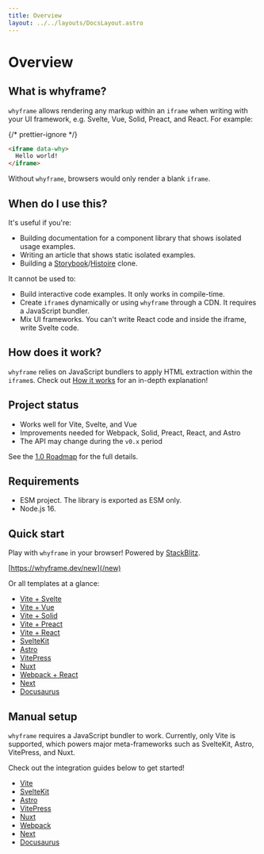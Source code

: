 ```yaml
---
title: Overview
layout: ../../layouts/DocsLayout.astro
---
```



# Overview

## What is whyframe?

`whyframe` allows rendering any markup within an `iframe` when writing with your UI framework, e.g. Svelte, Vue, Solid, Preact, and React. For example:

{/* prettier-ignore */}
```html
<iframe data-why>
  Hello world!
</iframe>
```

<HelloWorldDemo />

Without `whyframe`, browsers would only render a blank `iframe`.

## When do I use this?

It's useful if you're:

- Building documentation for a component library that shows isolated usage examples.
- Writing an article that shows static isolated examples.
- Building a [Storybook](https://storybook.js.org)/[Histoire](https://histoire.dev) clone.

It cannot be used to:

- Build interactive code examples. It only works in compile-time.
- Create `iframe`s dynamically or using `whyframe` through a CDN. It requires a JavaScript bundler.
- Mix UI frameworks. You can't write React code and inside the iframe, write Svelte code.

## How does it work?

`whyframe` relies on JavaScript bundlers to apply HTML extraction within the `iframe`s. Check out [How it works](/docs/how-it-works) for an in-depth explanation!

## Project status

- Works well for Vite, Svelte, and Vue
- Improvements needed for Webpack, Solid, Preact, React, and Astro
- The API may change during the `v0.x` period

See the [1.0 Roadmap](https://github.com/bluwy/whyframe/discussions/1) for the full details.

## Requirements

- ESM project. The library is exported as ESM only.
- Node.js 16.

## Quick start

Play with `whyframe` in your browser! Powered by [StackBlitz](https://stackblitz.com).

[https://whyframe.dev/new](/new)

Or all templates at a glance:

- [Vite + Svelte](https://stackblitz.com/fork/github/bluwy/whyframe/tree/master/playground/vite-svelte)
- [Vite + Vue](https://stackblitz.com/fork/github/bluwy/whyframe/tree/master/playground/vite-vue)
- [Vite + Solid](https://stackblitz.com/fork/github/bluwy/whyframe/tree/master/playground/vite-solid)
- [Vite + Preact](https://stackblitz.com/fork/github/bluwy/whyframe/tree/master/playground/vite-preact)
- [Vite + React](https://stackblitz.com/fork/github/bluwy/whyframe/tree/master/playground/vite-react)
- [SvelteKit](https://stackblitz.com/fork/github/bluwy/whyframe/tree/master/playground/sveltekit)
- [Astro](https://stackblitz.com/fork/github/bluwy/whyframe/tree/master/playground/astro)
- [VitePress](https://stackblitz.com/fork/github/bluwy/whyframe/tree/master/playground/vitepress)
- [Nuxt](https://stackblitz.com/fork/github/bluwy/whyframe/tree/master/playground/nuxt)
- [Webpack + React](https://stackblitz.com/fork/github/bluwy/whyframe/tree/master/playground/webpack-react)
- [Next](https://stackblitz.com/fork/github/bluwy/whyframe/tree/master/playground/next)
- [Docusaurus](https://stackblitz.com/fork/github/bluwy/whyframe/tree/master/playground/ocusaurus)

## Manual setup

`whyframe` requires a JavaScript bundler to work. Currently, only Vite is supported, which powers major meta-frameworks such as SvelteKit, Astro, VitePress, and Nuxt.

Check out the integration guides below to get started!

- [Vite](/docs/integrations/vite)
- [SvelteKit](/docs/integrations/sveltekit)
- [Astro](/docs/integrations/astro)
- [VitePress](/docs/integrations/vitepress)
- [Nuxt](/docs/integrations/nuxt)
- [Webpack](/docs/integrations/webpack)
- [Next](/docs/integrations/next)
- [Docusaurus](/docs/integrations/docusaurus)
